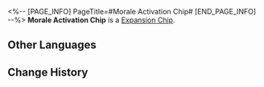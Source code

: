 <%-- [PAGE_INFO]
PageTitle=#Morale Activation Chip#
[END_PAGE_INFO] --%>
{{Item Infobox
|id          = 250205
|image       = Item Morale Activation Chip.png
|type        = Expansion Chip
|invCategory = 
|rarity      = 4
|effect      = 
|description = After an ally launches an attack, receive Morale. Morale increases all ally stats.
}}
{{Description|A game item in Aetherium Wars. Aether Spirits will gain a special enhanced ability after equipping it.}}
'''Morale Activation Chip''' is a [[Expansion Chip]].

==Other Languages==
{{Other Languages
|en   = Morale Activation Chip
|zhs  = 士气激活芯片
|zht  = 士氣啟動晶片
|ja   = チップ「士気向上」
|ko   = 사기 활성화 칩
|es   = Chip de activación de Moral
|fr   = Puce d'activation de Moral
|ru   = Чип активации морали
|th   = ชิปเรียกขวัญกำลังใจ
|vi   = Chip Kích Hoạt Sĩ Khí
|de   = Chip: Moralaktivierung
|id   = Morale Activation Chip
|pt   = Chip de Ativação de Moral
}}

==Change History==
{{Change History|1.4}}